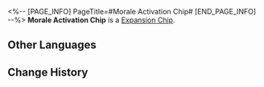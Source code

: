 <%-- [PAGE_INFO]
PageTitle=#Morale Activation Chip#
[END_PAGE_INFO] --%>
{{Item Infobox
|id          = 250205
|image       = Item Morale Activation Chip.png
|type        = Expansion Chip
|invCategory = 
|rarity      = 4
|effect      = 
|description = After an ally launches an attack, receive Morale. Morale increases all ally stats.
}}
{{Description|A game item in Aetherium Wars. Aether Spirits will gain a special enhanced ability after equipping it.}}
'''Morale Activation Chip''' is a [[Expansion Chip]].

==Other Languages==
{{Other Languages
|en   = Morale Activation Chip
|zhs  = 士气激活芯片
|zht  = 士氣啟動晶片
|ja   = チップ「士気向上」
|ko   = 사기 활성화 칩
|es   = Chip de activación de Moral
|fr   = Puce d'activation de Moral
|ru   = Чип активации морали
|th   = ชิปเรียกขวัญกำลังใจ
|vi   = Chip Kích Hoạt Sĩ Khí
|de   = Chip: Moralaktivierung
|id   = Morale Activation Chip
|pt   = Chip de Ativação de Moral
}}

==Change History==
{{Change History|1.4}}